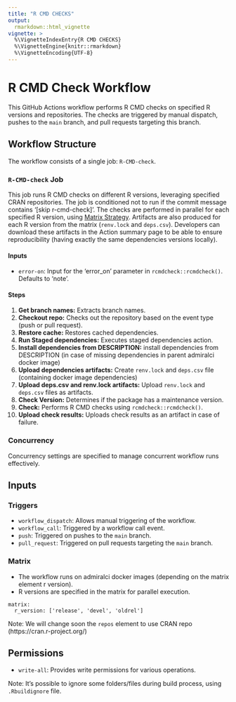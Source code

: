 ```yaml
---
title: "R CMD CHECKS"
output: 
  rmarkdown::html_vignette
vignette: >
  %\VignetteIndexEntry{R CMD CHECKS}
  %\VignetteEngine{knitr::rmarkdown}
  %\VignetteEncoding{UTF-8}
---
```



# R CMD Check Workflow

This GitHub Actions workflow performs R CMD checks on specified R versions and repositories. The checks are triggered by manual dispatch, pushes to the `main` branch, and pull requests targeting this branch.

## Workflow Structure

The workflow consists of a single job: `R-CMD-check`.

### `R-CMD-check` Job

This job runs R CMD checks on different R versions, leveraging specified CRAN repositories. The job is conditioned not to run if the commit message contains '[skip r-cmd-check]'. 
The checks are performed in parallel for each specified R version, using [Matrix Strategy](#matrix).
Artifacts are also produced for each R version from the matrix (`renv.lock` and `deps.csv`). Developers can download these artifacts in the Action summary page to be able to ensure reproducibility (having exactly the same dependencies versions locally).


#### Inputs

- `error-on`: Input for the 'error_on' parameter in `rcmdcheck::rcmdcheck()`. Defaults to 'note'.

#### Steps

1. **Get branch names:** Extracts branch names.
2. **Checkout repo:** Checks out the repository based on the event type (push or pull request).
3. **Restore cache:** Restores cached dependencies.
4. **Run Staged dependencies:** Executes staged dependencies action.
5. **Install dependencies from DESCRIPTION:** install dependencies from DESCRIPTION (in case of missing dependencies in parent admiralci docker image)
6. **Upload dependencies artifacts:** Create `renv.lock` and `deps.csv` file (containing docker image dependencies)
7. **Upload deps.csv and renv.lock artifacts:** Upload `renv.lock` and `deps.csv` files as artifacts.
8. **Check Version:** Determines if the package has a maintenance version.
9. **Check:** Performs R CMD checks using `rcmdcheck::rcmdcheck()`.
10. **Upload check results:** Uploads check results as an artifact in case of failure.

### Concurrency

Concurrency settings are specified to manage concurrent workflow runs effectively.

## Inputs

### Triggers

- `workflow_dispatch`: Allows manual triggering of the workflow.
- `workflow_call`: Triggered by a workflow call event.
- `push`: Triggered on pushes to the `main` branch.
- `pull_request`: Triggered on pull requests targeting the `main` branch.

### Matrix

- The workflow runs on admiralci docker images (depending on the matrix element r version).
- R versions are specified in the matrix for parallel execution.

```
matrix:
  r_version: ['release', 'devel', 'oldrel']
```

Note: We will change soon the `repos` element to use CRAN repo (https://cran.r-project.org/)

## Permissions

- `write-all`: Provides write permissions for various operations.

Note: It's possible to ignore some folders/files during build process, using `.Rbuildignore` file.
